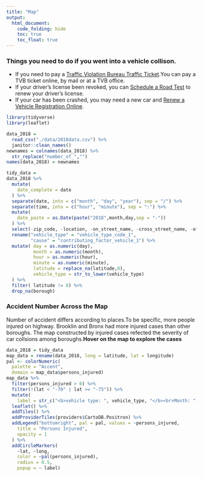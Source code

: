 ```yaml
---
title: "Map"
output: 
  html_document: 
    code_folding: hide
    toc: true
    toc_float: true
---
```

### Things you need to do if you went into a vehicle collison.
  + If you need to pay a [Traffic Violation Bureau Traffic Ticket](https://www.ny.gov/services/pay-traffic-violation).You can pay a TVB ticket online, by mail or at a TVB office.
  + If your driver's license been revoked, you can [Schedule a Road Test](https://www.ny.gov/services/schedule-road-test) to renew your driver's license.
  + If your car has been crashed, you may need a new car and [Renew a Vehicle Registration Online](https://www.ny.gov/services/renew-vehicle-registration-online).


```r
library(tidyverse)
library(leaflet)

data_2018 = 
  read_csv("./data/2018data.csv") %>% 
  janitor::clean_names() 
newnames = colnames(data_2018) %>% 
  str_replace("number_of_","") 
names(data_2018) = newnames

tidy_data = 
data_2018 %>% 
  mutate(
    date_complete = date 
  ) %>% 
  separate(date, into = c("month", "day", "year"), sep = "/") %>% 
  separate(time, into = c("hour", "minute"), sep = ":") %>%
  mutate(
    date_paste = as.Date(paste("2018",month,day,sep = "-"))
  ) %>% 
  select(-zip_code, -location, -on_street_name, -cross_street_name, -off_street_name,-collision_id,-year) %>% 
  rename("vehicle_type" = "vehicle_type_code_1",
         "cause" = "contributing_factor_vehicle_1") %>% 
  mutate( day = as.numeric(day),
          month = as.numeric(month),
          hour = as.numeric(hour),
          minute = as.numeric(minute),
          latitude = replace_na(latitude,0),
          vehicle_type = str_to_lower(vehicle_type)
  ) %>%
  filter( latitude != 0) %>% 
  drop_na(borough)
```


### Accident Number Across the Map

Number of accident differs according to places.To be specific, more people injured on highway. Brooklin and Bronx had more injured cases than other boroughs. The map constructed by injured cases refected the severity of car collsions among boroughs.**Hover on the map to explore the cases**

```r
data_2018 = tidy_data
map_data = rename(data_2018, long = latitude, lat = longitude) 
pal <- colorNumeric(
  palette = "Accent",
  domain = map_data$persons_injured)
map_data %>% 
  filter(persons_injured > 0) %>% 
  filter(!(lat < "-70" | lat >= "-75")) %>% 
  mutate(
    label = str_c("<b>vehicle type: ", vehicle_type, "</b><br>Month: ", month , sep = "") ) %>%
  leaflet() %>% 
  addTiles() %>%
  addProviderTiles(providers$CartoDB.Positron) %>% 
  addLegend("bottomright", pal = pal, values = ~persons_injured,
    title = "Persons Injured",
    opacity = 1
  ) %>% 
  addCircleMarkers(
    ~lat, ~long,
    color = ~pal(persons_injured),
    radius = 0.5,
    popup = ~ label) 
```
